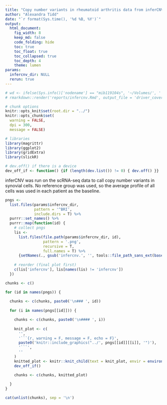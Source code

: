 ```yaml
---
title: "Copy number variants in rheumatoid arthritis data from inferCNV"
author: "Alexandra Tidd"
date: "`r format(Sys.time(), '%d %B, %Y')`"
output:
  html_document:
    fig_width: 8
    keep_md: false
    code_folding: hide
    toc: true
    toc_float: true
    toc_collapsed: true
    toc_depth: 4
    theme: lumen
params:
  infercnv_dir: NULL
  rerun: true
---
```


```r
# wd <- ifelse(Sys.info()['nodename'] == "mib119104s", '~/Volumes/', '') |> paste0('/lustre/scratch125/casm/team268im/at31/RA_som_mut/infercnv/') ; setwd(wd)
# rmarkdown::render('reports/infercnv.Rmd', output_file = 'driver_coverage.html', output_dir = 'reports/', params = list(rerun = T))

# chunk options
knitr::opts_knit$set(root.dir = "../")
knitr::opts_chunk$set(
  warning = FALSE,
  dpi = 300,
  message = FALSE)

# libraries
library(magrittr)
library(ggplot2)
library(gridExtra)
library(slickR)

# dev.off() if there is a device
dev_off_if <- function() {if (length(dev.list()) != 0) { dev.off() }}
```

inferCNV was run on the scRNA-seq data to call copy number variants in synovial cells. No reference group was used, so the average profile of all cells was used in each patient as the baseline. 

```r
pngs <-
  list.files(params$infercnv_dir,
             pattern = '^BRI', 
             include.dirs = T) %>%
  purrr::set_names() %>%
  purrr::map(function(id) {
    # collect pngs
    lis <-
      list.files(file.path(params$infercnv_dir, id), 
                 pattern = '.png', 
                 recursive = T, 
                 full.names = T) %>%
      {setNames(., gsub('infercnv.', '', tools::file_path_sans_ext(basename(.))))}
    
    # reorder (final plot first)
    c(lis['infercnv'], lis[names(lis) != 'infercnv'])
  })

chunks <- c()

for (id in names(pngs)) {
  
  chunks <- c(chunks, paste0('\n### ', id))
  
  for (i in names(pngs[[id]])) {

    chunks <- c(chunks, paste0('\n#### ', i))
    
    knit_plot <- c(
      '',
      '```{r, warning = F, message = F, echo = F}',
      paste0('knitr::include_graphics("../', pngs[[id]][[i]], '")'),
      '```',
      ''
    )
    knitted_plot <- knitr::knit_child(text = knit_plot, envir = environment(), quiet = T)
    dev_off_if()

    chunks <- c(chunks, knitted_plot)
    
  }
}

cat(unlist(chunks), sep = '\n')
```
